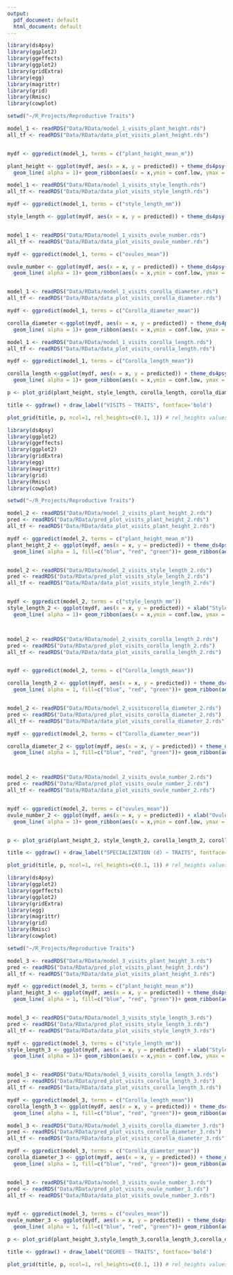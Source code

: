 ```yaml
---
output:
  pdf_document: default
  html_document: default
---
```


```r
library(ds4psy)
library(ggplot2)
library(ggeffects)
library(ggplot2)
library(gridExtra)
library(egg)
library(magrittr)
library(grid)
library(Rmisc)
library(cowplot)

setwd("~/R_Projects/Reproductive Traits")

model_1 <- readRDS("Data/RData/model_1_visits_plant_height.rds")
all_tf <- readRDS("Data/RData/data_plot_visits_plant_height.rds")


mydf <- ggpredict(model_1, terms = c("plant_height_mean_m"))

plant_height <- ggplot(mydf, aes(x = x, y = predicted)) + theme_ds4psy() + theme(legend.position = "none") + xlab("Plant height (m)")+ ylab("Predicted visits")+geom_point(data= all_tf, aes(x =plant_height_mean_m , y = pred))+
  geom_line( alpha = 1)+ geom_ribbon(aes(x = x,ymin = conf.low, ymax = conf.high, fill = group), alpha = 0.1, colour = NA)

model_1 <- readRDS("Data/RData/model_1_visits_style_length.rds")
all_tf <- readRDS("Data/RData/data_plot_visits_style_length.rds")

mydf <- ggpredict(model_1, terms = c("style_length_mm"))

style_length <- ggplot(mydf, aes(x = x, y = predicted)) + theme_ds4psy() + theme(legend.position = "none") + xlab("Style length (mm)")+ ylab("Predicted visits")+geom_point(data= all_tf, aes(x =style_length_mm , y = pred))+geom_line( alpha = 1)+ geom_ribbon(aes(x = x,ymin = conf.low, ymax = conf.high, fill = group), alpha = 0.1, colour = NA)


model_1 <- readRDS("Data/RData/model_1_visits_ovule_number.rds")
all_tf <- readRDS("Data/RData/data_plot_visits_ovule_number.rds")

mydf <- ggpredict(model_1, terms = c("ovules_mean"))

ovule_number <- ggplot(mydf, aes(x = x, y = predicted)) + theme_ds4psy() + theme(legend.position = "none") +xlab("Ovule number")+ ylab("Predicted visits")+geom_point(data= all_tf, aes(x =ovules_mean , y = pred))+
  geom_line( alpha = 1)+ geom_ribbon(aes(x = x,ymin = conf.low, ymax = conf.high, fill = group), alpha = 0.1, colour = NA)


model_1 <- readRDS("Data/RData/model_1_visits_corolla_diameter.rds")
all_tf <- readRDS("Data/RData/data_plot_visits_corolla_diameter.rds")

mydf <- ggpredict(model_1, terms = c("Corolla_diameter_mean"))

corolla_diameter <-ggplot(mydf, aes(x = x, y = predicted)) + theme_ds4psy() + theme(legend.position = "none") + xlab("Corolla diameter (mm)")+ ylab("Predicted visits")+geom_point(data= all_tf, aes(x =Corolla_diameter_mean , y = pred))+
  geom_line( alpha = 1)+ geom_ribbon(aes(x = x,ymin = conf.low, ymax = conf.high, fill = group), alpha = 0.1, colour = NA)

model_1 <- readRDS("Data/RData/model_1_visits_corolla_length.rds")
all_tf <- readRDS("Data/RData/data_plot_visits_corolla_length.rds")

mydf <- ggpredict(model_1, terms = c("Corolla_length_mean"))

corolla_length <-ggplot(mydf, aes(x = x, y = predicted)) + theme_ds4psy() + theme(legend.position = "none") + xlab("Corolla length (mm)")+ ylab("Predicted visits")+geom_point(data= all_tf, aes(x =Corolla_length_mean , y = pred))+
  geom_line( alpha = 1)+ geom_ribbon(aes(x = x,ymin = conf.low, ymax = conf.high, fill = group), alpha = 0.1, colour = NA)

p <- plot_grid(plant_height, style_length, corolla_length, corolla_diameter,ovule_number,NULL, ncol = 2)

title <- ggdraw() + draw_label("VISITS ~ TRAITS", fontface='bold')

plot_grid(title, p, ncol=1, rel_heights=c(0.1, 1)) # rel_heights values control title margins


```

```r
library(ds4psy)
library(ggplot2)
library(ggeffects)
library(ggplot2)
library(gridExtra)
library(egg)
library(magrittr)
library(grid)
library(Rmisc)
library(cowplot)

setwd("~/R_Projects/Reproductive Traits")

model_2 <- readRDS("Data/RData/model_2_visits_plant_height_2.rds")
pred <- readRDS("Data/RData/pred_plot_visits_plant_height_2.rds")
all_tf <- readRDS("Data/RData/data_plot_visits_plant_height_2.rds")

mydf <- ggpredict(model_2, terms = c("plant_height_mean_m"))
plant_height_2 <- ggplot(mydf, aes(x = x, y = predicted)) + theme_ds4psy() + theme(legend.position = "none") + xlab("Plant height (m)")+ ylab("Predicted d")+geom_point(data= all_tf, aes(x =plant_height_mean_m , y = pred))+
  geom_line( alpha = 1, fill=c("blue", "red", "green"))+ geom_ribbon(aes(x = x,ymin = conf.low, ymax = conf.high, fill = group), alpha = 0.1, colour = NA)


model_2 <- readRDS("Data/RData/model_2_visits_style_length_2.rds")
pred <- readRDS("Data/RData/pred_plot_visits_style_length_2.rds")
all_tf <- readRDS("Data/RData/data_plot_visits_style_length_2.rds")


mydf <- ggpredict(model_2, terms = c("style_length_mm"))
style_length_2 <- ggplot(mydf, aes(x = x, y = predicted)) + xlab("Style length (mm)")+ theme_ds4psy() + theme(legend.position = "none") + ylab("Predicted d")+geom_point(data= all_tf, aes(x =style_length_mm , y = pred))+
  geom_line( alpha = 1)+ geom_ribbon(aes(x = x,ymin = conf.low, ymax = conf.high, fill = group), alpha = 0.1, colour = NA)



model_2 <- readRDS("Data/RData/model_2_visits_corolla_length_2.rds")
pred <- readRDS("Data/RData/pred_plot_visits_corolla_length_2.rds")
all_tf <- readRDS("Data/RData/data_plot_visits_corolla_length_2.rds")


mydf <- ggpredict(model_2, terms = c("Corolla_length_mean"))

corolla_length_2 <- ggplot(mydf, aes(x = x, y = predicted)) + theme_ds4psy() + theme(legend.position = "none") + xlab("Corolla length")+ ylab("Predicted d")+geom_point(data= all_tf, aes(x =Corolla_length_mean , y = pred))+
  geom_line( alpha = 1, fill=c("blue", "red", "green"))+ geom_ribbon(aes(x = x,ymin = conf.low, ymax = conf.high, fill = group), alpha = 0.1, colour = NA)


model_2 <- readRDS("Data/RData/model_2_visitscorolla_diameter_2.rds")
pred <- readRDS("Data/RData/pred_plot_visits_corolla_diameter_2.rds")
all_tf <- readRDS("Data/RData/data_plot_visits_corolla_diameter_2.rds")

mydf <- ggpredict(model_2, terms = c("Corolla_diameter_mean"))

corolla_diameter_2 <- ggplot(mydf, aes(x = x, y = predicted)) + theme_ds4psy() + theme(legend.position = "none") + xlab("Corolla diameter (mm)")+ ylab("Predicted d")+geom_point(data= all_tf, aes(x =Corolla_diameter_mean , y = pred))+
  geom_line( alpha = 1, fill=c("blue", "red", "green"))+ geom_ribbon(aes(x = x,ymin = conf.low, ymax = conf.high, fill = group), alpha = 0.1, colour = NA)



model_2 <- readRDS("Data/RData/model_2_visits_ovule_number_2.rds")
pred <- readRDS("Data/RData/pred_plot_visits_ovule_number_2.rds")
all_tf <- readRDS("Data/RData/data_plot_visits_ovule_number_2.rds")


mydf <- ggpredict(model_2, terms = c("ovules_mean"))
ovule_number_2 <- ggplot(mydf, aes(x = x, y = predicted)) + xlab("Ovule number")+ theme_ds4psy() + theme(legend.position = "none") + ylab("Predicted d")+geom_point(data= all_tf, aes(x =ovules_mean , y = pred))+
  geom_line( alpha = 1)+ geom_ribbon(aes(x = x,ymin = conf.low, ymax = conf.high, fill = group), alpha = 0.1, colour = NA)


p <- plot_grid(plant_height_2, style_length_2, corolla_length_2, corolla_diameter_2,ovule_number_2,NULL, ncol = 2)

title <- ggdraw() + draw_label("SPECIALIZATION (d) ~ TRAITS", fontface='bold')

plot_grid(title, p, ncol=1, rel_heights=c(0.1, 1)) # rel_heights values control title margins


```


```r
library(ds4psy)
library(ggplot2)
library(ggeffects)
library(ggplot2)
library(gridExtra)
library(egg)
library(magrittr)
library(grid)
library(Rmisc)
library(cowplot)

setwd("~/R_Projects/Reproductive Traits")

model_3 <- readRDS("Data/RData/model_3_visits_plant_height_3.rds")
pred <- readRDS("Data/RData/pred_plot_visits_plant_height_3.rds")
all_tf <- readRDS("Data/RData/data_plot_visits_plant_height_3.rds")

mydf <- ggpredict(model_3, terms = c("plant_height_mean_m"))
plant_height_3 <- ggplot(mydf, aes(x = x, y = predicted)) + theme_ds4psy() + theme(legend.position = "none") + xlab("Plant height (m)")+ ylab("Predicted degree")+ geom_point(data= all_tf, aes(x =plant_height_mean_m , y = pred))+
  geom_line( alpha = 1, fill=c("blue", "red", "green"))+ geom_ribbon(aes(x = x,ymin = conf.low, ymax = conf.high, fill = group), alpha = 0.1, colour = NA)


model_3 <- readRDS("Data/RData/model_3_visits_style_length_3.rds")
pred <- readRDS("Data/RData/pred_plot_visits_style_length_3.rds")
all_tf <- readRDS("Data/RData/data_plot_visits_style_length_3.rds")

mydf <- ggpredict(model_3, terms = c("style_length_mm"))
style_length_3 <- ggplot(mydf, aes(x = x, y = predicted)) + xlab("Style length (mm)") + theme_ds4psy() + theme(legend.position = "none") + ylab("Predicted degree") + geom_point(data= all_tf, aes(x =style_length_mm , y = pred))+
  geom_line( alpha = 1)+ geom_ribbon(aes(x = x,ymin = conf.low, ymax = conf.high, fill = group), alpha = 0.1, colour = NA)


model_3 <- readRDS("Data/RData/model_3_visits_corolla_length_3.rds")
pred <- readRDS("Data/RData/pred_plot_visits_corolla_length_3.rds")
all_tf <- readRDS("Data/RData/data_plot_visits_corolla_length_3.rds")

mydf <- ggpredict(model_3, terms = c("Corolla_length_mean"))
corolla_length_3 <- ggplot(mydf, aes(x = x, y = predicted)) + theme_ds4psy() + theme(legend.position = "none") + xlab("Corolla length (mm)")+ ylab("Predicted degree")+ geom_point(data= all_tf, aes(x =Corolla_length_mean , y = pred))+
  geom_line( alpha = 1, fill=c("blue", "red", "green"))+ geom_ribbon(aes(x = x,ymin = conf.low, ymax = conf.high, fill = group), alpha = 0.1, colour = NA)

model_3 <- readRDS("Data/RData/model_3_visits_corolla_diameter_3.rds")
pred <- readRDS("Data/RData/pred_plot_visits_corolla_diameter_3.rds")
all_tf <- readRDS("Data/RData/data_plot_visits_corolla_diameter_3.rds")

mydf <- ggpredict(model_3, terms = c("Corolla_diameter_mean"))
corolla_diameter_3 <- ggplot(mydf, aes(x = x, y = predicted)) + theme_ds4psy() + theme(legend.position = "none") + xlab("Corolla diameter (mm)")+ ylab("Predicted degree")+ geom_point(data= all_tf, aes(x =Corolla_diameter_mean , y = pred))+
  geom_line( alpha = 1, fill=c("blue", "red", "green"))+ geom_ribbon(aes(x = x,ymin = conf.low, ymax = conf.high, fill = group), alpha = 0.1, colour = NA)


model_3 <- readRDS("Data/RData/model_3_visits_ovule_number_3.rds")
pred <- readRDS("Data/RData/pred_plot_visits_ovule_number_3.rds")
all_tf <- readRDS("Data/RData/data_plot_visits_ovule_number_3.rds")


mydf <- ggpredict(model_3, terms = c("ovules_mean"))
ovule_number_3 <- ggplot(mydf, aes(x = x, y = predicted)) + theme_ds4psy() + theme(legend.position = "none") + xlab("Ovule number")+ ylab("Predicted degree")+ geom_point(data= all_tf, aes(x =ovules_mean , y = pred))+
  geom_line( alpha = 1, fill=c("blue", "red", "green"))+ geom_ribbon(aes(x = x,ymin = conf.low, ymax = conf.high, fill = group), alpha = 0.1, colour = NA)

p <- plot_grid(plant_height_3,style_length_3,corolla_length_3,corolla_diameter_3,ovule_number_3,NULL, ncol = 2)

title <- ggdraw() + draw_label("DEGREE ~ TRAITS", fontface='bold')

plot_grid(title, p, ncol=1, rel_heights=c(0.1, 1)) # rel_heights values control title margins


```

